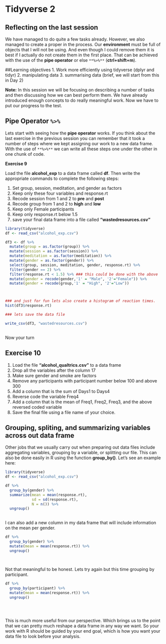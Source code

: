 # Tidyverse 2 {#session5}

## Reflecting on the last session

We have managed to do quite a few tasks already. However, we also managed to create a proper in the process. Our **environment**  must be full of objects that I will not be using. And even though I could remove them it is best if I actually do not create them in the first place. That can be achieved with the use of the **pipe operator** or else `**%>%**` (**ctrl+shift+m**).

##Learning objectives 
1. Work more efficiently using tidyverse (dplyr and tidyr)
2. manipulating data
3. summarising data (brief, we will start from this in Day 2)


**Note:** In this session we will be focusing on describing a number of tasks and then discussing how we can best perform them. We have already introduced enough concepts to do really meaningful work. Now we have to put our progress to the test. 


## Pipe Operator `%>%`  

Lets start with seeing how the **pipe operator** works. If you think about the last exercise in the previous session you can remember that it took a number of steps where we kept assigning our work to a new data frame. With the use of `**%>%**` we can write all these steps one under the other in one chunk of code.

**Exercise 9**

Load the file **alcohol_exp** to a data frame called **df**. Then write the appropriate commands to complete the following steps:

1. Set group, session, meditation, and gender as factors
2. Keep only these four variables and response.rt
3. Recode session from 1 and 2 to **pre** and **post**
4. Recode group from 1 and 2 to **high** and **low**
5. Keep only Female participants
6. Keep only response.rt below 1.5
6. save your final data frame into a file called **"wastedresources.csv"**


```r
library(tidyverse)
df <- read_csv("alcohol_exp.csv")

df3 <- df %>% 
  mutate(group = as.factor(group)) %>% 
  mutate(session = as.factor(session)) %>% 
  mutate(meditation = as.factor(meditation)) %>% 
  mutate(gender = as.factor(gender)) %>% 
  select(group, session, meditation, gender, response.rt) %>% 
  filter(gender == 2) %>% 
  filter(response.rt < 1.5) %>% ### this could be done with the above
  mutate(gender = recode(gender,'1' = "Male", '2'="Female")) %>% 
  mutate(gender = recode(group,'1' = "High", '2'="Low"))



### and just for fun lets also create a histogram of reaction times.
hist(df3$response.rt)

### lets save the data file

write_csv(df3, "wastedresources.csv")
  
```

Now your turn

## Exercise 10

1. Load the file **"alcohol_qualtrics.csv"** to a data frame
2. Drop all the variables after the column 17
3. Make sure gender and smoke are factors
4. Remove any participants with participant number below 100 and above 300
5. Add a column that is the sum of Days1 to Days4
6. Reverse code the variable Freq4
7. Add a column that is the mean of Freq1, Freq2, Freq3, and the above reversed coded variable
8. Save the final file using a file name of your choice.



## Grouping, spliting, and summarizing variables across out data frame

Other jobs that we usually carry out when preparing out data files include aggregating variables, grouping by a variable, or splitting our file. This can also be done easily in R using the function **group_by()**. Let's see an example here:

```r
library(tidyverse)
df <- read_csv("alcohol_exp.csv")

df %>% 
  group_by(gender) %>% 
  summarize(mean = mean(response.rt),
            sd = sd(response.rt),
            N = n()) %>% 
  ungroup()
  
```


I can also add a new column in my data frame that will include information on the mean per gender.  

```r

df %>% 
  group_by(gender) %>% 
  mutate(mean = mean(response.rt)) %>% 
  ungroup()
  
  
```

Not that meaningful to be honest. Lets try again but this time grouping by participant.  

```r

df %>% 
  group_by(participant) %>% 
  mutate(mean = mean(response.rt)) %>% 
  ungroup()

 
  
```

This is much more useful from our perspective. Which brings us to the point that we can pretty much reshape a data frame in any way we want. So your work with R should be guided by your end goal, which is how you want your data file to look before your analysis.



